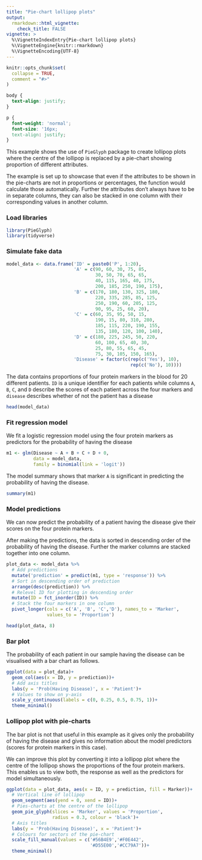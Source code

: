```yaml
---
title: "Pie-chart lollipop plots"
output: 
  rmarkdown::html_vignette:
    check_title: FALSE
vignette: >
  %\VignetteIndexEntry{Pie-chart lollipop plots}
  %\VignetteEngine{knitr::rmarkdown}
  %\VignetteEncoding{UTF-8}
---
```


```r
knitr::opts_chunk$set(
  collapse = TRUE,
  comment = "#>"
)
```

```css
body {
  text-align: justify;
}

p {
  font-weight: 'normal';
  font-size: '16px;
  text-align: justify;
}
```

<p>This example shows the use of `PieGlyph` package to create lollipop plots where the centre of the lollipop is replaced by a pie-chart showing proportion of different attributes.</p>

<p>The example is set up to showcase that even if the attributes to be shown in the pie-charts are not in proportions or percentages, the function would calculate those automatically. Further the attributes don't always have to be in separate columns, they can also be stacked in one column with their corresponding values in another column.</p>

### Load libraries
```r
library(PieGlyph)
library(tidyverse)
```

### Simulate fake data
```r
model_data <- data.frame('ID' = paste0('P', 1:20),
                         'A' = c(90, 60, 30, 75, 85, 
                                 30, 50, 70, 65, 65, 
                                 40, 115, 165, 40, 175, 
                                 200, 185, 250, 190, 175),
                         'B' = c(170, 180, 130, 325, 180,
                                 220, 335, 285, 85, 125,
                                 250, 190, 60, 205, 125, 
                                 90, 95, 25, 60, 20),
                         'C' = c(60, 35, 95, 50, 15, 
                                 190, 15, 80, 310, 280, 
                                 185, 115, 220, 190, 155, 
                                 135, 180, 120, 100, 140),
                         'D' = c(180, 225, 245, 50, 220, 
                                 60, 100, 65, 40, 30, 
                                 25, 80, 55, 65, 45,
                                 75, 30, 105, 150, 165),
                         'Disease' = factor(c(rep(c('Yes'), 10),
                                              rep(c('No'), 10))))
```

<p> The data contains proportions of four protein markers in the blood for 20 different patients. `ID` is a unique identifier for each patients while columns `A`, `B`, `C`, and `D` describe the scores of each patient across the four markers and `disease` describes whether of not the patient has a disease</p>

```r
head(model_data)
```

### Fit regression model

<p> We fit a logistic regression model using the four protein markers as predictors for the probability of having the disease</p>
```r
m1 <- glm(Disease ~ A + B + C + D + 0,
          data = model_data,
          family = binomial(link = 'logit'))
```

<p> The model summary shows that marker `A` is significant in predicting the probability of having the disease.</p>
```r
summary(m1)
```

### Model predictions
<p>We can now predict the probability of a patient having the disease give their scores on the four protein markers.</p>

<p>After making the predictions, the data is sorted in descending order of the probability of having the disease. Further the marker columns are stacked together into one column.</p>
```r
plot_data <- model_data %>%
  # Add predictions
  mutate('prediction' = predict(m1, type = 'response')) %>%
  # Sort in descending order of prediction
  arrange(desc(prediction)) %>% 
  # Relevel ID for plotting in descending order
  mutate(ID = fct_inorder(ID)) %>% 
  # Stack the four markers in one column
  pivot_longer(cols = c('A', 'B', 'C','D'), names_to = 'Marker',
               values_to = 'Proportion')

head(plot_data, 8)
```

### Bar plot
<p>The probability of each patient in our sample having the disease can be visualised with a bar chart as follows.</p>
```r
ggplot(data = plot_data)+
  geom_col(aes(x = ID, y = prediction))+
  # Add axis titles
  labs(y = 'Prob(Having Disease)', x = 'Patient')+
  # Values to show on y-axis
  scale_y_continuous(labels = c(0, 0.25, 0.5, 0.75, 1))+
  theme_minimal()
```

### Lollipop plot with pie-charts

<p>The bar plot is not that useful in this example as it gives only the probability of having the disease and gives no information about the model predictors (scores for protein markers in this case).</p>

<p>We can improve this plot by converting it into a lollipop plot where the centre of the lollipop shows the proportions of the four protein markers. This enables us to view both, the response as well as the predictors for model simultaneously.</p>
```r
ggplot(data = plot_data, aes(x = ID, y = prediction, fill = Marker))+
  # Vertical line of lollipop
  geom_segment(aes(yend = 0, xend = ID))+
  # Pies-charts at the centre of the lollipop
  geom_pie_glyph(slices = 'Marker', values = 'Proportion',
                 radius = 0.3, colour = 'black')+
  # Axis titles
  labs(y = 'Prob(Having Disease)', x = 'Patient')+
  # Colours for sectors of the pie-chart
  scale_fill_manual(values = c('#56B4E9','#F0E442',
                               '#D55E00','#CC79A7'))+
  theme_minimal()
```

